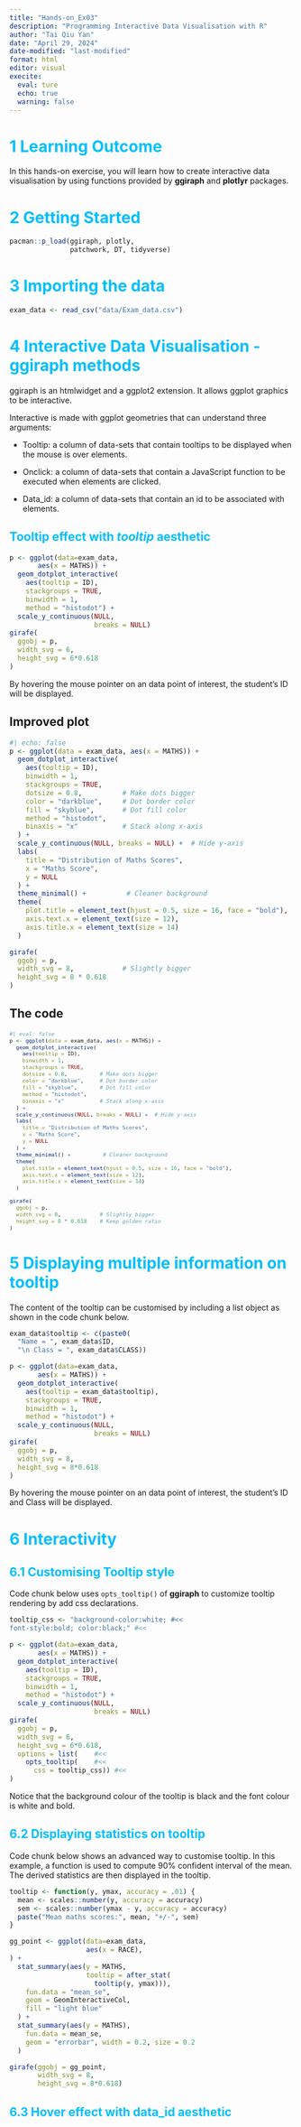```yaml
---
title: "Hands-on_Ex03"
description: "Programming Interactive Data Visualisation with R"
author: "Tai Qiu Yan"
date: "April 29, 2024"
date-modified: "last-modified"
format: html
editor: visual
execite:
  eval: ture
  echo: true
  warning: false
---
```


# 1 **Learning Outcome** {style="color: deepskyblue;"}

In this hands-on exercise, you will learn how to create interactive data visualisation by using functions provided by **ggiraph** and **plotlyr** packages.

# 2 Getting Started {style="color: deepskyblue;"}

```r
pacman::p_load(ggiraph, plotly, 
               patchwork, DT, tidyverse)
```

# 3 Importing the data {style="color: deepskyblue;"}

```r
exam_data <- read_csv("data/Exam_data.csv")
```

# 4 **Interactive Data Visualisation - ggiraph methods** {style="color: deepskyblue;"}

ggiraph is an htmlwidget and a ggplot2 extension. It allows ggplot graphics to be interactive.

Interactive is made with ggplot geometries that can understand three arguments:

-   Tooltip: a column of data-sets that contain tooltips to be displayed when the mouse is over elements.

-   Onclick: a column of data-sets that contain a JavaScript function to be executed when elements are clicked.

-   Data_id: a column of data-sets that contain an id to be associated with elements.

## **Tooltip effect with *tooltip* aesthetic** {style="color: deepskyblue;"}

```r
p <- ggplot(data=exam_data, 
       aes(x = MATHS)) +
  geom_dotplot_interactive(
    aes(tooltip = ID),
    stackgroups = TRUE, 
    binwidth = 1, 
    method = "histodot") +
  scale_y_continuous(NULL, 
                     breaks = NULL)
girafe(
  ggobj = p,
  width_svg = 6,
  height_svg = 6*0.618
)
```

By hovering the mouse pointer on an data point of interest, the student’s ID will be displayed.

:::: panel-tabset
## Improved plot

```r
#| echo: false
p <- ggplot(data = exam_data, aes(x = MATHS)) +
  geom_dotplot_interactive(
    aes(tooltip = ID),
    binwidth = 1,         
    stackgroups = TRUE,
    dotsize = 0.8,          # Make dots bigger
    color = "darkblue",     # Dot border color
    fill = "skyblue",       # Dot fill color
    method = "histodot",
    binaxis = "x"           # Stack along x-axis
  ) +
  scale_y_continuous(NULL, breaks = NULL) +  # Hide y-axis
  labs(
    title = "Distribution of Maths Scores",
    x = "Maths Score",
    y = NULL
  ) +
  theme_minimal() +          # Cleaner background
  theme(
    plot.title = element_text(hjust = 0.5, size = 16, face = "bold"),
    axis.text.x = element_text(size = 12),
    axis.title.x = element_text(size = 14)
  )

girafe(
  ggobj = p,
  width_svg = 8,            # Slightly bigger
  height_svg = 8 * 0.618    
)
```

## The code

::: {style="font-size: 0.8em"}
```r
#| eval: false
p <- ggplot(data = exam_data, aes(x = MATHS)) +
  geom_dotplot_interactive(
    aes(tooltip = ID),
    binwidth = 1,
    stackgroups = TRUE,
    dotsize = 0.8,          # Make dots bigger
    color = "darkblue",     # Dot border color
    fill = "skyblue",       # Dot fill color
    method = "histodot",
    binaxis = "x"           # Stack along x-axis
  ) +
  scale_y_continuous(NULL, breaks = NULL) +  # Hide y-axis
  labs(
    title = "Distribution of Maths Scores",
    x = "Maths Score",
    y = NULL
  ) +
  theme_minimal() +          # Cleaner background
  theme(
    plot.title = element_text(hjust = 0.5, size = 16, face = "bold"),
    axis.text.x = element_text(size = 12),
    axis.title.x = element_text(size = 14)
  )

girafe(
  ggobj = p,
  width_svg = 8,            # Slightly bigger
  height_svg = 8 * 0.618    # Keep golden ratio
)
```
:::
::::

# 5 **Displaying multiple information on tooltip** {style="color: deepskyblue;"}

The content of the tooltip can be customised by including a list object as shown in the code chunk below.

```r
exam_data$tooltip <- c(paste0(     
  "Name = ", exam_data$ID,         
  "\n Class = ", exam_data$CLASS)) 

p <- ggplot(data=exam_data, 
       aes(x = MATHS)) +
  geom_dotplot_interactive(
    aes(tooltip = exam_data$tooltip), 
    stackgroups = TRUE,
    binwidth = 1,
    method = "histodot") +
  scale_y_continuous(NULL,               
                     breaks = NULL)
girafe(
  ggobj = p,
  width_svg = 8,
  height_svg = 8*0.618
)
```

By hovering the mouse pointer on an data point of interest, the student’s ID and Class will be displayed.

# 6 **Interactivity** {style="color: deepskyblue;"}

## 6.1 **Customising Tooltip style** {style="color: deepskyblue;"}

Code chunk below uses `opts_tooltip()` of **ggiraph** to customize tooltip rendering by add css declarations.

```r
tooltip_css <- "background-color:white; #<<
font-style:bold; color:black;" #<<

p <- ggplot(data=exam_data, 
       aes(x = MATHS)) +
  geom_dotplot_interactive(              
    aes(tooltip = ID),                   
    stackgroups = TRUE,                  
    binwidth = 1,                        
    method = "histodot") +               
  scale_y_continuous(NULL,               
                     breaks = NULL)
girafe(                                  
  ggobj = p,                             
  width_svg = 6,                         
  height_svg = 6*0.618,
  options = list(    #<<
    opts_tooltip(    #<<
      css = tooltip_css)) #<<
)   
```

Notice that the background colour of the tooltip is black and the font colour is white and bold.

## 6.2 **Displaying statistics on tooltip** {style="color: deepskyblue;"}

Code chunk below shows an advanced way to customise tooltip. In this example, a function is used to compute 90% confident interval of the mean. The derived statistics are then displayed in the tooltip.

```r
tooltip <- function(y, ymax, accuracy = .01) {
  mean <- scales::number(y, accuracy = accuracy)
  sem <- scales::number(ymax - y, accuracy = accuracy)
  paste("Mean maths scores:", mean, "+/-", sem)
}

gg_point <- ggplot(data=exam_data, 
                   aes(x = RACE),
) +
  stat_summary(aes(y = MATHS, 
                   tooltip = after_stat(  
                     tooltip(y, ymax))),  
    fun.data = "mean_se", 
    geom = GeomInteractiveCol,  
    fill = "light blue"
  ) +
  stat_summary(aes(y = MATHS),
    fun.data = mean_se,
    geom = "errorbar", width = 0.2, size = 0.2
  )

girafe(ggobj = gg_point,
       width_svg = 8,
       height_svg = 8*0.618)
```

## 6.3 **Hover effect with data_id aesthetic** {style="color: deepskyblue;"}
